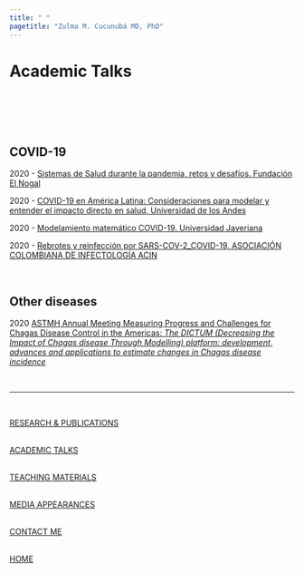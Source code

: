 ```yaml
---
title: " "
pagetitle: "Zulma M. Cucunubá MD, PhD"
---
```


<link rel="stylesheet" href="styles.css" type="text/css">
<link rel="stylesheet" href="academicicons/css/academicons.min.css"/>


# Academic Talks
<br />
<!-- <img src="images/talks2.png" style="width:100%; border:0px solid"> -->

<br />
<br />

## COVID-19

2020 - [Sistemas de Salud durante la pandemia, retos y desafíos. Fundación El Nogal](https://multimedia.fundacionelnogal.org.co/es/videos?idv=27983)

2020 - [COVID-19 en América Latina: Consideraciones para modelar y entender el impacto directo en salud, Universidad de los Andes](https://www.youtube.com/watch?v=TwR0lQuAA8w&t=6s&ab_channel=DepartamentodeCienciasBiol%C3%B3gicasUniAndes)

2020 - [Modelamiento matemático COVID-19. Universidad Javeriana](https://www.youtube.com/watch?v=8JH7YzG-gTw&ab_channel=ElEspectador)

2020 - [Rebrotes y reinfección por SARS-COV-2_COVID-19. ASOCIACIÓN COLOMBIANA DE INFECTOLOGÍA ACIN](https://www.youtube.com/watch?v=szrexzt5tNg&ab_channel=ASOCIACI%C3%93NCOLOMBIANADEINFECTOLOG%C3%8DAACIN)

<br />

## Other diseases 

2020 [ASTMH Annual Meeting Measuring Progress and Challenges for Chagas Disease Control in the Americas: *The DICTUM (Decreasing the Impact of Chagas disease Through Modelling) platform: development, advances and applications to estimate changes in Chagas disease incidence*](https://www.abstractsonline.com/pp8/#!/9181/session/136)




<br />

***

<br />

[RESEARCH & PUBLICATIONS](http://zulmamcucunuba.org/res_publications.html) 
<br />

<br />
[ACADEMIC TALKS](http://zulmamcucunuba.org/talks.html) 
<br />

<br />
[TEACHING MATERIALS](http://zulmamcucunuba.org/teaching.html) 
<br />

<br />
[MEDIA APPEARANCES](http://zulmamcucunuba.org/media.html) 
<br />

<br />
[CONTACT ME](http://zulmamcucunuba.org/contact.html) 
<br />

<br />
[HOME](http://zulmamcucunuba.org/home.html) 
<br />


